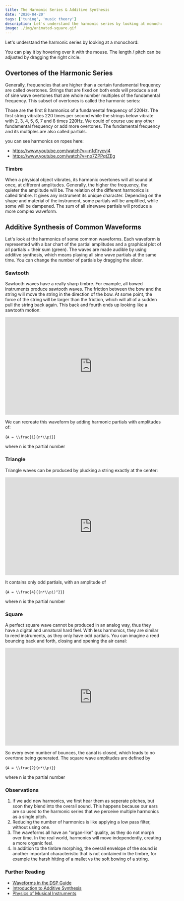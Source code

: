 ```yaml
---
title: The Harmonic Series & Additive Synthesis
date: '2020-04-20'
tags: ['tuning', 'music theory']
description: Let's understand the harmonic series by looking at monochords.
image: ./img/animated-square.gif
---
```



Let's understand the harmonic series by looking at a monochord:

<Monochord draggable={true} />

You can play it by hovering over it with the mouse.
The length / pitch can be adjusted by dragging the right circle.

## Overtones of the Harmonic Series

Generally, frequencies that are higher than a certain fundamental frequency are called overtones.
Strings that are fixed on both ends will produce a set of sine wave overtones that are whole number multiples of the fundamental frequency.
This subset of overtones is called the harmonic series:

<Monochord label={1} harmonic={1} amplitude={1} base={220} />
<Monochord label={2} harmonic={2} amplitude={1} base={220} />
<Monochord label={3} harmonic={3} amplitude={1} base={220} />
<Monochord label={4} harmonic={4} amplitude={1} base={220} />
<Monochord label={5} harmonic={5} amplitude={1} base={220} />
<Monochord label={6} harmonic={6} amplitude={1} base={220} />
<Monochord label={7} harmonic={7} amplitude={1} base={220} />
<Monochord label={8} harmonic={8} amplitude={1} base={220} />

Those are the first 8 harmonics of a fundamental frequency of 220Hz.
The first string vibrates 220 times per second while the strings below vibrate with 2, 3, 4, 5, 6, 7 and 8 times 220Hz.
We could of course use any other fundamental frequency or add more overtones.
The fundamental frequency and its multiples are also called partials.

you can see harmonics on ropes here:

- https://www.youtube.com/watch?v=-n1d1rycvj4
- https://www.youtube.com/watch?v=no7ZPPqtZEg

### Timbre

When a physical object vibrates, its harmonic overtones will all sound at once, at different amplitudes.
Generally, the higher the frequency, the quieter the amplitude will be.
The relation of the different harmonics is called timbre.
It gives any instrument its unique character.
Depending on the shape and material of the instrument, some partials will be amplified, while some will be dampened.
The sum of all sinewave partials will produce a more complex waveform.

## Additive Synthesis of Common Waveforms

Let's look at the harmonics of some common waveforms.
Each waveform is represented with a bar chart of the partial amplitudes and a graphical plot of all partials + their sum (green).
The waves are made audible by using additive synthesis, which means playing all sine wave partials at the same time.
You can change the number of partials by dragging the slider.


### Sawtooth

Sawtooth waves have a really sharp timbre. For example, all bowed instruments produce sawtooth waves.
The friction between the bow and the string will move the string in the direction of the bow.
At some point, the force of the string will be larger than the friction, which will all of a sudden pull the string back again.
This back and fourth ends up looking like a sawtooth motion:

<iframe
  width="560"
  height="315"
  src="https://www.youtube.com/embed/6JeyiM0YNo4"
  frameBorder="0"
  allow="accelerometer; autoplay; encrypted-media; gyroscope; picture-in-picture"
  allowFullScreen
></iframe>

We can recreate this waveform by adding harmonic partials with amplitudes of:

<InlineMath>{`A = \\frac{1}{n*\\pi}`}</InlineMath>

where n is the partial number

<Partials generator={Waveform.saw} />

### Triangle

Triangle waves can be produced by plucking a string exactly at the center:

<iframe
  width="560"
  height="315"
  src="https://www.youtube.com/embed/Qr_rxqwc1jE"
  frameBorder="0"
  allow="accelerometer; autoplay; encrypted-media; gyroscope; picture-in-picture"
  allowFullScreen
></iframe>

It contains only odd partials, with an amplitude of

<InlineMath>{`A = \\frac{4}{(n*\\pi)^2}`}</InlineMath>

where n is the partial number

<Partials generator={Waveform.triangle} />

### Square

A perfect square wave cannot be produced in an analog way, thus they have a digital and unnatural hard feel.
With less harmonics, they are similar to reed instruments, as they only have odd partials. You can imagine a reed bouncing back and forth, closing and opening the air canal:

<iframe
  width="560"
  height="315"
  src="https://www.youtube.com/embed/UMvuThaOqjw"
  frameBorder="0"
  allow="accelerometer; autoplay; encrypted-media; gyroscope; picture-in-picture"
  allowFullScreen
></iframe>

So every even number of bounces, the canal is closed, which leads to no overtone being generated.
The square wave amplitudes are defined by

<InlineMath>{`A = \\frac{2}{n*\\pi}`}</InlineMath>

where n is the partial number

<Partials generator={Waveform.square} />

### Observations

1. If we add new harmonics, we first hear them as seperate pitches, but soon they blend into the overall sound. This happens because our ears are so used to the harmonic series that we perceive multiple harmonics as a single pitch.
2. Reducing the number of harmonics is like applying a low pass filter, without using one.
3. The waveforms all have an "organ-like" quality, as they do not morph over time. In the real world, harmonics will move independently, creating a more organic feel.
4. In addition to the timbre morphing, the overall envelope of the sound is another important characteristic that is not contained in the timbre, for example the harsh hitting of a mallet vs the soft bowing of a string.

### Further Reading

- [Waveforms in the DSP Guide](https://www.dspguide.com/ch13/4.htm)
- [Introduction to Additive Synthesis](https://www.soundonsound.com/techniques/introduction-additive-synthesis)
- [Physics of Musical Instruments](https://www.amazon.de/Physics-Musical-Instruments-Neville-Fletcher/dp/0387983740)

